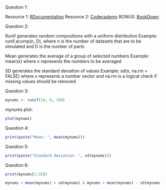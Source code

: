 Question 1:

Resource 1: [RDocumentation](https://www.rdocumentation.org/)
Resource 2: [Codecademy](https://www.codecademy.com/learn/learn-r/modules/learn-r-introduction/cheatsheet)
BONUS: [BookDown](https://bookdown.org/ndphillips/YaRrr/logical-indexing.html)

Question 2:

Runif generates random compositions with a uniform distribution
  Example: runif.acomp(n, D), where n is the number of datasets that are to be simulated and D is the number of parts

Mean generates the average of a group of selected numbers 
  Example: mean(x) where x represents the numbers to be averaged
  
SD generates the standard deviation of values
  Example: sd(x, na.rm = FALSE) where x represents a number vector and na.rm is a logical check if missing values should be removed
  
Question 3:

```r
mynums <- runif(10, 0, 100)
```
mynums plot:

```r
plot(mynums)
```


Question 4:

```r
print(paste("Mean: ", mean(mynums)))
```

Question 5:

```r
print(paste("Standard deviation: ", sd(mynums)))

```

Question 6:

```r
print(mynums[1:10])
```
```r
mynums < mean(mynums) + sd(mynums) & mynums > mean(mynums) - sd(mynums)
```

